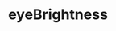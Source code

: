---
title: eyeBrightness
description: eyeBrightness
sidebar:
  label: eyeBrightness
  order: 1
  badge:
    text: Outdated
    variant: caution
---